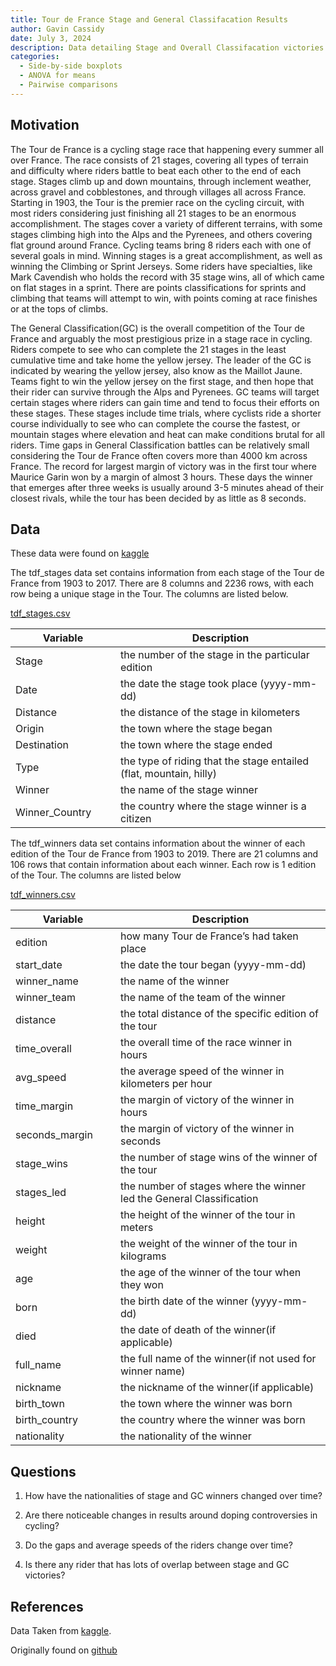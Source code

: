 ```yaml
---
title: Tour de France Stage and General Classifacation Results
author: Gavin Cassidy
date: July 3, 2024
description: Data detailing Stage and Overall Classifacation victories from the first Tour de France to 2019
categories:
  - Side-by-side boxplots
  - ANOVA for means
  - Pairwise comparisons
---
```


## Motivation

The Tour de France is a cycling stage race that happening every summer all over France. The race consists of 21 stages, covering all types of terrain and difficulty where riders battle to beat each other to the end of each stage. Stages climb up and down mountains, through inclement weather, across gravel and cobblestones, and through villages all across France. Starting in 1903, the Tour is the premier race on the cycling circuit, with most riders considering just finishing all 21 stages to be an enormous accomplishment. The stages cover a variety of different terrains, with some stages climbing high into the Alps and the Pyrenees, and others covering flat ground around France. Cycling teams bring 8 riders each with one of several goals in mind. Winning stages is a great accomplishment, as well as winning the Climbing or Sprint Jerseys. Some riders have specialties, like Mark Cavendish who holds the record with 35 stage wins, all of which came on flat stages in a sprint. There are points classifications for sprints and climbing that teams will attempt to win, with points coming at race finishes or at the tops of climbs.

The General Classification(GC) is the overall competition of the Tour de France and arguably the most prestigious prize in a stage race in cycling. Riders compete to see who can complete the 21 stages in the least cumulative time and take home the yellow jersey. The leader of the GC is indicated by wearing the yellow jersey, also know as the Maillot Jaune. Teams fight to win the yellow jersey on the first stage, and then hope that their rider can survive through the Alps and Pyrenees. GC teams will target certain stages where riders can gain time and tend to focus their efforts on these stages. These stages include time trials, where cyclists ride a shorter course individually to see who can complete the course the fastest, or mountain stages where elevation and heat can make conditions brutal for all riders. Time gaps in General Classification battles can be relatively small considering the Tour de France often covers more than 4000 km across France. The record for largest margin of victory was in the first tour where Maurice Garin won by a margin of almost 3 hours. These days the winner that emerges after three weeks is usually around 3-5 minutes ahead of their closest rivals, while the tour has been decided by as little as 8 seconds.

## Data

These data were found on [kaggle](https://www.kaggle.com/datasets/pablomonleon/tour-de-france-historic-stages-data)

The tdf_stages data set contains information from each stage of the Tour de France from 1903 to 2017. There are 8 columns and 2236 rows, with each row being a unique stage in the Tour. The columns are listed below.

[tdf_stages.csv](tdf_stages.csv)

| Variable       | Description                                                       |
|------------------------|------------------------------------------------|
| Stage          | the number of the stage in the particular edition                 |
| Date           | the date the stage took place (yyyy-mm-dd)                        |
| Distance       | the distance of the stage in kilometers                           |
| Origin         | the town where the stage began                                    |
| Destination    | the town where the stage ended                                    |
| Type           | the type of riding that the stage entailed (flat, mountain, hilly) |
| Winner         | the name of the stage winner                                      |
| Winner_Country | the country where the stage winner is a citizen                   |

The tdf_winners data set contains information about the winner of each edition of the Tour de France from 1903 to 2019. There are 21 columns and 106 rows that contain information about each winner. Each row is 1 edition of the Tour. The columns are listed below

[tdf_winners.csv](tdf_winners.csv)

| Variable       | Description                                                          |
|------------------------|------------------------------------------------|
| edition        | how many Tour de France's had taken place                            |
| start_date     | the date the tour began (yyyy-mm-dd)                                 |
| winner_name    | the name of the winner                                               |
| winner_team    | the name of the team of the winner                                   |
| distance       | the total distance of the specific edition of the tour               |
| time_overall   | the overall time of the race winner in hours                         |
| avg_speed      | the average speed of the winner in kilometers per hour               |
| time_margin    | the margin of victory of the winner in hours                         |
| seconds_margin | the margin of victory of the winner in seconds                       |
| stage_wins     | the number of stage wins of the winner of the tour                   |
| stages_led     | the number of stages where the winner led the General Classification |
| height         | the height of the winner of the tour in meters                       |
| weight         | the weight of the winner of the tour in kilograms                    |
| age            | the age of the winner of the tour when they won                      |
| born           | the birth date of the winner (yyyy-mm-dd)                            |
| died           | the date of death of the winner(if applicable)                       |
| full_name      | the full name of the winner(if not used for winner name)             |
| nickname       | the nickname of the winner(if applicable)                            |
| birth_town     | the town where the winner was born                                   |
| birth_country  | the country where the winner was born                                |
| nationality    | the nationality of the winner                                        |

## Questions

1. How have the nationalities of stage and GC winners changed over time?

2. Are there noticeable changes in results around doping controversies in cycling?

3. Do the gaps and average speeds of the riders change over time?

4. Is there any rider that has lots of overlap between stage and GC victories?


## References

Data Taken from [kaggle](https://www.kaggle.com/datasets/pablomonleon/tour-de-france-historic-stages-data).

Originally found on [github](https://github.com/alastairrushworth/tdf)


